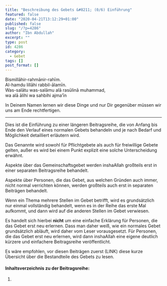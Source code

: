 ```yaml
---
title: "Beschreibung des Gebets &#8211; (0/6) Einführung"
featured: false
date: "2020-04-21T13:12:29+01:00"
published: false
slug: "/?p=4286"
author: "Ibn Abdullah"
excerpt: ""
type: post
id: 4286
category:
  - Gebet
tags: []
post_format: []
---
```


Bismillāhir-rahmānir-rahīm.  
Al-hamdu lillāhi rabbil-ālamīn.  
Was-salātu was-salāmu alā rasūlinā muhammad,  
wa alā ālihi wa sahbihi ajma’īn

In Deinem Namen lernen wir diese Dinge und nur Dir gegenüber müssen wir uns am Ende rechtfertigen.

---

Dies ist die Einführung zu einer längeren Beitragsreihe, die von Anfang bis Ende den Verlauf eines normalen Gebets behandeln und je nach Bedarf und Möglichkeit detailliert erläutern wird.

Das Genannte wird sowohl für Pflichtgebete als auch für freiwillige Gebete gelten, außer es wird bei einem Punkt explizit eine solche Unterscheidung erwähnt.

Aspekte über das Gemeinschaftsgebet werden inshaAllah großteils erst in einer separaten Beitragsreihe behandelt.

Aspekte über Personen, die das Gebet, aus welchen Gründen auch immer, nicht normal verrichten können, werden großteils auch erst in separaten Beiträgen behandelt.

Wenn ein Thema mehrere Stellen im Gebet betrifft, wird es grundsätzlich nur einmal vollständig behandelt, wenn es in der Reihe das erste Mal aufkommt, und dann wird auf die anderen Stellen im Gebet verwiesen.

Es handelt sich hierbei **nicht** um eine einfache Erklärung für Personen, die das Gebet erst neu erlernen. Dass man daher weiß, wie ein normales Gebet grundsätzlich abläuft, wird daher vom Leser vorausgesetzt. Für Personen, die das Gebet erst neu erlernen, wird dann inshaAllah eine eigene deutlich kürzere und einfachere Beitragsreihe veröffentlicht.

Es wäre empfohlen, vor diesen Beiträgen zuerst (LINK) diese kurze Übersicht über die Bestandteile des Gebets zu lesen.

#### Inhaltsverzeichnis zu der Beitragsreihe:

1.
